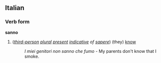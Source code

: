 ==Italian==
===Verb form===
'''sanno'''

#(''[[third-person]] [[plural]] [[present]] [[indicative]] of [[sapere]]'') (they) [[know]]
#:''I miei genitori non sanno che fumo'' - My parents don't know that I smoke.